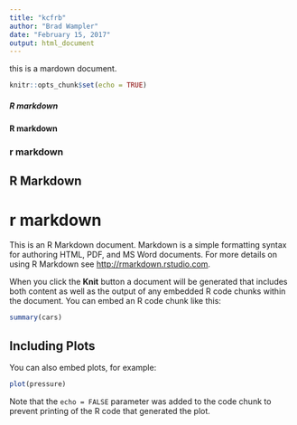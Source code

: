 ```yaml
---
title: "kcfrb"
author: "Brad Wampler"
date: "February 15, 2017"
output: html_document
---
```


this is a mardown document.

```r
knitr::opts_chunk$set(echo = TRUE)
```
##### R markdown
#### R markdown
### r markdown
## R Markdown
# r markdown
This is an R Markdown document. Markdown is a simple formatting syntax for authoring HTML, PDF, and MS Word documents. For more details on using R Markdown see <http://rmarkdown.rstudio.com>.

When you click the **Knit** button a document will be generated that includes both content as well as the output of any embedded R code chunks within the document. You can embed an R code chunk like this:

```r
summary(cars)
```

## Including Plots

You can also embed plots, for example:

```r
plot(pressure)
```

Note that the `echo = FALSE` parameter was added to the code chunk to prevent printing of the R code that generated the plot.
